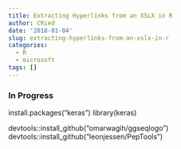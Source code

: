 ```yaml
---
title: Extracting Hyperlinks from an XSLX in R
author: CRied
date: '2018-01-04'
slug: extracting-hyperlinks-from-an-xslx-in-r
categories:
  - R
  - microsoft
tags: []
---
```



### In Progress 

install.packages("keras")
library(keras)


devtools::install_github("omarwagih/ggseqlogo")
devtools::install_github("leonjessen/PepTools")